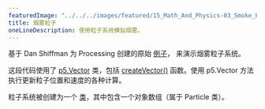 ```yaml
---
featuredImage: "../../../images/featured/15_Math_And_Physics-03_Smoke_Particle_System-thumbnail.png"
title: 烟雾粒子
oneLineDescription: 使用粒子系统模拟烟雾。
---
```



基于 Dan Shiffman 为 Processing 创建的原始 
<a href="https://natureofcode.com/book/chapter-4-particle-systems/">例子</a>，
来演示烟雾粒子系统。

这段代码使用了 
<a href="https://p5js.org/reference/p5.Vector">p5.Vector</a> 
类，包括 
<a href="https://p5js.org/reference/p5/createVector">createVector()</a> 
函数。使用 p5.Vector 方法执行更新粒子位置和速度的各种计算。

粒子系统被创建为一个 
<a href="https://p5js.org/reference/p5/class">类</a>，其中包含一个对象数组（属于 Particle 类）。
